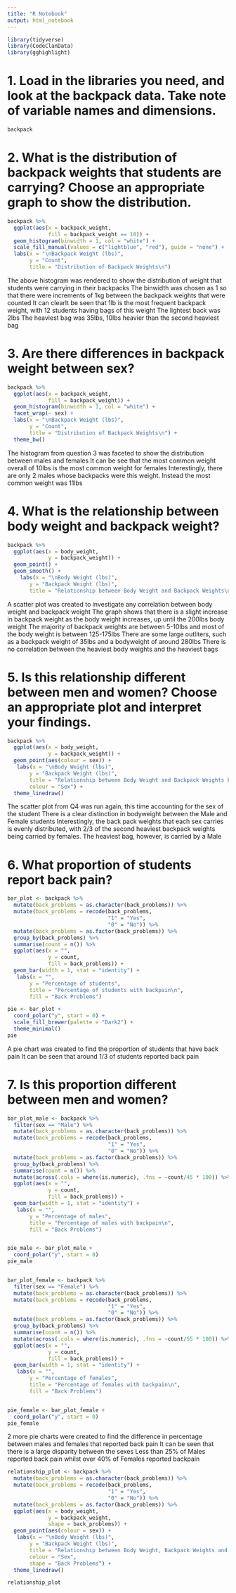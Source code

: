 ```yaml
---
title: "R Notebook"
output: html_notebook
---
```


```r
library(tidyverse)
library(CodeClanData)
library(gghighlight)
```

# 1. Load in the libraries you need, and look at the backpack data. Take note of variable names and dimensions.
```r
backpack
```

# 2. What is the distribution of backpack weights that students are carrying? Choose an appropriate graph to show the distribution.
```r
backpack %>% 
  ggplot(aes(x = backpack_weight,
             fill = backpack_weight == 10)) +
  geom_histogram(binwidth = 1, col = "white") +
  scale_fill_manual(values = c("lightblue", "red"), guide = "none") +
  labs(x = "\nBackpack Weight (lbs)",
       y = "Count",
       title = "Distribution of Backpack Weights\n")
```
The above histogram was rendered to show the distribution of weight that students were carrying in their backpacks
The binwidth was chosen as 1 so that there were increments of 1kg between the backpack weights that were counted
It can clearlt be seen that 1lb is the most frequent backpack weight, with 12 students having bags of this weight
The lightest back was 2lbs
The heaviest bag was 35lbs, 10lbs heavier than the second heaviest bag


# 3. Are there differences in backpack weight between sex?
```r
backpack %>% 
  ggplot(aes(x = backpack_weight,
             fill = backpack_weight)) +
  geom_histogram(binwidth = 1, col = "white") +
  facet_wrap(~ sex) +
  labs(x = "\nBackpack Weight (lbs)",
       y = "Count",
       title = "Distribution of Backpack Weights\n") +
  theme_bw()
```
The histogram from question 3 was faceted to show the distribution between males and females
It can be see that the most common weight overall of 10lbs is the most common weight for females
Interestingly, there are only 2 males whose backpacks were this weight. Instead the most common weight was 11lbs



# 4. What is the relationship between body weight and backpack weight?
```r
backpack %>% 
  ggplot(aes(x = body_weight,
             y = backpack_weight)) +
  geom_point() +
  geom_smooth() +
    labs(x = "\nBody Weight (lbs)",
       y = "Backpack Weight (lbs)",
       title = "Relationship between Body Weight and Backpack Weights\n") 
```
A scatter plot was created to investigate any correlation between body weight and backpack weight
The graph shows that there is a slight increase in backpack weight as the body weight increases, up until the 200lbs body weight
The majority of backpack weights are between 5-10lbs and most of the body weight is between 125-175lbs
There are some large outliters, such as a backpack weight of 35lbs and a bodyweight of around 280lbs
There is no correlation between the heaviest body weights and the heaviest bags


# 5. Is this relationship different between men and women? Choose an appropriate plot and interpret your findings.
```r
backpack %>% 
  ggplot(aes(x = body_weight,
             y = backpack_weight)) +
  geom_point(aes(colour = sex)) +
   labs(x = "\nBody Weight (lbs)",
       y = "Backpack Weight (lbs)",
       title = "Relationship between Body Weight and Backpack Weights by Female v Male\n",
       colour = "Sex") +
  theme_linedraw()
```
The scatter plot from Q4 was run again, this time accounting for the sex of the student
There is a clear distinction in bodyweight between the Male and Female students
Interestingly, the back pack weights that each sex carries is evenly distributed, with 2/3 of the second heaviest backpack weights being carried by females.
The heaviest bag, however, is carried by a Male


# 6. What proportion of students report back pain?
```r
bar_plot <- backpack %>%
  mutate(back_problems = as.character(back_problems)) %>% 
  mutate(back_problems = recode(back_problems,
                                "1" = "Yes",
                                "0" = "No")) %>% 
  mutate(back_problems = as.factor(back_problems)) %>% 
  group_by(back_problems) %>% 
  summarise(count = n()) %>% 
  ggplot(aes(x = "",
             y = count,
             fill = back_problems)) +
  geom_bar(width = 1, stat = "identity") +
   labs(x = "",
       y = "Percentage of students",
       title = "Percentage of students with backpain\n",
       fill = "Back Problems") 

pie <- bar_plot +
  coord_polar("y", start = 0) +
  scale_fill_brewer(palette = "Dark2") +
  theme_minimal() 
pie
```
A pie chart was created to find the proportion of students that have back pain
It can be seen that around 1/3 of students reported back pain




# 7. Is this proportion different between men and women?
```r
bar_plot_male <- backpack %>%
  filter(sex == "Male") %>% 
  mutate(back_problems = as.character(back_problems)) %>% 
  mutate(back_problems = recode(back_problems,
                                "1" = "Yes",
                                "0" = "No")) %>% 
  mutate(back_problems = as.factor(back_problems)) %>% 
  group_by(back_problems) %>% 
  summarise(count = n()) %>%
  mutate(across(.cols = where(is.numeric), .fns = ~count/45 * 100)) %>% 
  ggplot(aes(x = "",
             y = count,
             fill = back_problems)) +
  geom_bar(width = 1, stat = "identity") +
   labs(x = "",
       y = "Percentage of males",
       title = "Percentage of males with backpain\n",
       fill = "Back Problems") 


pie_male <- bar_plot_male +
  coord_polar("y", start = 0)
pie_male


bar_plot_female <- backpack %>%
  filter(sex == "Female") %>% 
  mutate(back_problems = as.character(back_problems)) %>% 
  mutate(back_problems = recode(back_problems,
                                "1" = "Yes",
                                "0" = "No")) %>% 
  mutate(back_problems = as.factor(back_problems)) %>% 
  group_by(back_problems) %>% 
  summarise(count = n()) %>%
  mutate(across(.cols = where(is.numeric), .fns = ~count/55 * 100)) %>% 
  ggplot(aes(x = "",
             y = count,
             fill = back_problems)) +
  geom_bar(width = 1, stat = "identity") +
   labs(x = "",
       y = "Percentage of females",
       title = "Percentage of females with backpain\n",
       fill = "Back Problems") 


pie_female <- bar_plot_female +
  coord_polar("y", start = 0)
pie_female
```
2 more pie charts were created to find the difference in percentage between males and females that reported back pain
It can be seen that there is a large disparity between the sexes
Less than 25% of Males reported back pain whilst over 40% of Females reported backpain




```r
relationship_plot <- backpack %>%
  mutate(back_problems = as.character(back_problems)) %>% 
  mutate(back_problems = recode(back_problems,
                                "1" = "Yes",
                                "0" = "No")) %>% 
  mutate(back_problems = as.factor(back_problems)) %>% 
  ggplot(aes(x = body_weight,
             y = backpack_weight,
             shape = back_problems)) +
  geom_point(aes(colour = sex)) +
   labs(x = "\nBody Weight (lbs)",
       y = "Backpack Weight (lbs)",
       title = "Relationship between Body Weight, Backpack Weights and Back Problems\nby Female v Male\n",
       colour = "Sex",
       shape = "Back Problems") +
  theme_linedraw()

relationship_plot
```

